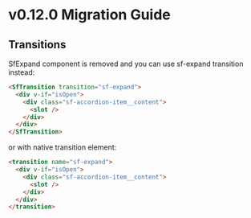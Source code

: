 
<Meta title="Releases/v0.12.x - Latest/v0.12.0/Migration Guide" />

# v0.12.0 Migration Guide

## Transitions

SfExpand component is removed and you can use sf-expand transition instead: 
```html
<SfTransition transition="sf-expand">
  <div v-if="isOpen">
    <div class="sf-accordion-item__content">
      <slot />
    </div>
  </div>
</SfTransition>
```
or with native transition element: 
```html
<transition name="sf-expand">
  <div v-if="isOpen">
    <div class="sf-accordion-item__content">
      <slot />
    </div>
  </div>
</transition>
```